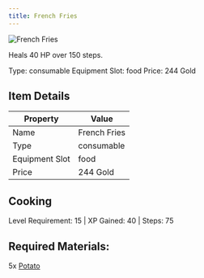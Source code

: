 ```yaml
---
title: French Fries
---
```


<div className="flex items-start gap-6 mb-8">
  <div className="flex-shrink-0">
    <img src="/assets/resources/cooking/frenchfries.png" alt="French Fries" className="w-24 h-24 border rounded-lg" />
  </div>
  <div className="flex-1">
    <div className="space-y-2">
      <p className="text-lg text-muted-foreground">Heals 40 HP over 150 steps.</p>
      <div className="flex flex-wrap gap-4 text-sm">
        <span className="px-2 py-1 bg-green-100 dark:bg-green-900 rounded-md">
          Type: consumable
        </span>
        <span className="px-2 py-1 bg-purple-100 dark:bg-purple-900 rounded-md">
          Equipment Slot: food
        </span>
        <span className="px-2 py-1 bg-yellow-100 dark:bg-yellow-900 rounded-md">
          Price: 244 Gold
        </span>
      </div>
    </div>
  </div>
</div>

## Item Details
| Property | Value |
|----------|-------|
| Name | French Fries |
| Type | consumable |
| Equipment Slot | food |
| Price | 244 Gold |

## Cooking
Level Requirement: 15 | XP Gained: 40 | Steps: 75

## Required Materials:
5x [Potato](/docs/resources/individual/potato)

